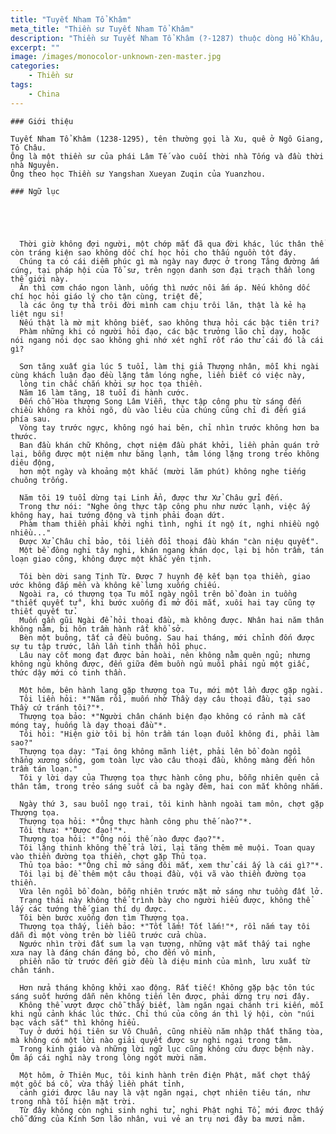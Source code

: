 ```yaml
---
title: "Tuyết Nham Tổ Khâm"
meta_title: "Thiền sư Tuyết Nham Tổ Khâm"
description: "Thiền sư Tuyết Nham Tổ Khâm (?-1287) thuộc dòng Hổ Khâu, phái Dương Kỳ, đời thứ 19 Tông Lâm Tế - Trung Quốc, là đệ tử nối pháp của Thiền sư Vô Chuẩn Sư Phạm"
excerpt: ""
image: /images/monocolor-unknown-zen-master.jpg
categories:
    - Thiền sư
tags:
    - China
---
```


<div className="grid xl:grid-cols-8 lg:grid-cols-8 md:grid-cols-2 sm:grid-cols-2 xs:grid-cols-1 gap-8 bg-body dark:bg-darkmode-body">

  <div className="lg:col-span-3 md:col-span-1">

    ### Giới thiệu

    Tuyết Nham Tổ Khâm (1238-1295), tên thường gọi là Xu, quê ở Ngô Giang, Tô Châu.
    Ông là một thiền sư của phái Lâm Tế vào cuối thời nhà Tống và đầu thời nhà Nguyên.
    Ông theo học Thiền sư Yangshan Xueyan Zuqin của Yuanzhou.

  </div>

  <div className="lg:col-span-5 md:col-span-1">

    ### Ngữ lục





      Thời giờ không đợi người, một chớp mắt đã qua đời khác, lúc thân thể còn tráng kiện sao không dốc chí học hỏi cho thấu nguồn tột đáy.
      Chúng ta có cái diễm phúc gì mà ngày nay được ở trong Tăng đường ấm cúng, tại pháp hội của Tổ sư, trên ngọn danh sơn đại trạch thần long thế giới này.
      Ăn thì cơm cháo ngon lành, uống thì nước nôi ấm áp. Nếu không dốc chí học hỏi giáo lý cho tận cùng, triệt để,
      là các ông tự thả trôi đời mình cam chịu trôi lăn, thật là kẻ hạ liệt ngu si!
      Nếu thật là mờ mịt không biết, sao không thưa hỏi các bậc tiên tri?
      Phàm những khi có người hỏi đạo, các bậc trưởng lão chỉ dạy, hoặc nói ngang nói dọc sao không ghi nhớ xét nghĩ rốt ráo thử cái đó là cái gì?

      Sơn tăng xuất gia lúc 5 tuổi, làm thị giả Thượng nhân, mỗi khi ngài cùng khách luận đạo đều lặng tâm lóng nghe, liền biết có việc này,
      lòng tin chắc chắn khởi sự học tọa thiền.
      Năm 16 làm tăng, 18 tuổi đi hành cước.
      Đến chỗ Hòa thượng Song Lâm Viễn, thực tập công phu từ sáng đến chiều không ra khỏi ngõ, dù vào liêu của chúng cũng chỉ đi đến giá phía sau.
      Vòng tay trước ngực, không ngó hai bên, chỉ nhìn trước không hơn ba thước.
      Ban đầu khán chữ Không, chợt niệm đầu phát khởi, liền phản quán trở lại, bỗng được một niệm như băng lạnh, tâm lóng lặng trong trẻo không diêu động,
      hơn một ngày và khoảng một khắc (mười lăm phút) không nghe tiếng chuông trống.

      Năm tôi 19 tuổi dừng tại Linh Ẩn, được thư Xử Châu gửi đến.
      Trong thư nói: "Nghe ông thực tập công phu như nước lạnh, việc ấy không hay, hai tướng động và tịnh phải đoạn dứt.
      Phàm tham thiền phải khởi nghi tình, nghi ít ngộ ít, nghi nhiều ngộ nhiều..."
      Được Xử Châu chỉ bảo, tôi liền đổi thoại đầu khán "càn niệu quyết".
      Một bề đông nghi tây nghi, khán ngang khán dọc, lại bị hôn trầm, tán loạn giao công, không được một khắc yên tịnh.

      Tôi bèn dời sang Tịnh Từ. Được 7 huynh đệ kết bạn tọa thiền, giao ước không đắp mền và không kề lưng xuống chiếu.
      Ngoài ra, có thượng tọa Tu mỗi ngày ngồi trên bồ đoàn in tuồng "thiết quyết tử", khi bước xuống đi mở đôi mắt, xuôi hai tay cũng tợ thiết quyết tử.
      Muốn gần gũi Ngài để hỏi thoại đầu, mà không được. Nhân hai năm thân không nằm, bị hôn trầm hành rất khổ sở.
      Bèn một buông, tất cả đều buông. Sau hai tháng, mới chỉnh đốn được sự tu tập trước, lần lần tinh thần hồi phục.
      Lâu nay cốt mong đạt được bản hoài, nên không nằm quên ngủ; nhưng không ngủ không được, đến giữa đêm buồn ngủ muồi phải ngủ một giấc, thức dậy mới có tinh thần.

      Một hôm, bên hành lang gặp thượng tọa Tu, mới một lần được gặp ngài.
      Tôi liền hỏi: *"Năm rồi, muốn nhờ Thầy dạy câu thoại đầu, tại sao Thầy cứ tránh tôi?"*.
      Thượng tọa bảo: *"Người chân chánh biện đạo không có rảnh mà cắt móng tay, huống là dạy thoại đầu"*.
      Tôi hỏi: "Hiện giờ tôi bị hôn trầm tán loạn đuổi không đi, phải làm sao?"
      Thượng tọa dạy: "Tại ông không mãnh liệt, phải lên bồ đoàn ngồi thẳng xương sống, gom toàn lực vào câu thoại đầu, không màng đến hôn trầm tán loạn."
      Tôi y lời dạy của Thượng tọa thực hành công phu, bỗng nhiên quên cả thân tâm, trong trẻo sáng suốt cả ba ngày đêm, hai con mắt không nhắm.

      Ngày thứ 3, sau buổi ngọ trai, tôi kinh hành ngoài tam môn, chợt gặp Thượng tọa.
      Thượng tọa hỏi: *"Ông thực hành công phu thế nào?"*.
      Tôi thưa: *"Được đạo!"*.
      Thượng tọa hỏi: *"Ông nói thế nào được đạo?"*.
      Tôi lặng thinh không thể trả lời, lại tăng thêm mê muội. Toan quay vào thiền đường tọa thiền, chợt gặp Thủ tọa.
      Thủ tọa bảo: *"Ông chỉ mở sáng đôi mắt, xem thử cái ấy là cái gì?"*.
      Tôi lại bị đề thêm một câu thoại đầu, vội vã vào thiền đường tọa thiền.
      Vừa lên ngồi bồ đoàn, bỗng nhiên trước mặt mở sáng như tuồng đất lở.
      Trạng thái này không thể trình bày cho người hiểu được, không thể lấy các tướng thế gian thí dụ được.
      Tôi bèn bước xuống đơn tìm Thượng tọa.
      Thượng tọa thấy, liền bảo: *"Tốt lắm! Tốt lắm!"*, rồi nắm tay tôi dẫn đi một vòng trên bờ liễu trước cửa chùa.
      Ngước nhìn trời đất sum la vạn tượng, những vật mắt thấy tai nghe xưa nay là đáng chán đáng bỏ, cho đến vô minh,
      phiền não từ trước đến giờ đều là diệu minh của mình, lưu xuất từ chân tánh.

      Hơn nửa tháng không khởi xao động. Rất tiếc! Không gặp bậc tôn túc sáng suốt hướng dẫn nên không tiến lên được, phải dừng trụ nơi đây.
      Không thể vượt được chỗ thấy biết, làm ngăn ngại chánh tri kiến, mỗi khi ngủ cảnh khác lúc thức. Chỉ thú của công án thì lý hội, còn "núi bạc vách sắt" thì không hiểu.
      Tuy ở dưới hội tiên sư Vô Chuẩn, cũng nhiều năm nhập thất thăng tòa, mà không có một lời nào giải quyết được sự nghi ngại trong tâm.
      Trong kinh giáo và những lời ngữ lục cũng không cứu được bệnh này. Ôm ấp cái nghi này trong lòng ngót mười năm.

      Một hôm, ở Thiên Mục, tôi kinh hành trên điện Phật, mắt chợt thấy một gốc bá cổ, vừa thấy liền phát tỉnh,
      cảnh giới được lâu nay là vật ngăn ngại, chợt nhiên tiêu tán, như trong nhà tối hiện mặt trời.
      Từ đây không còn nghi sinh nghi tử, nghi Phật nghi Tổ, mới được thấy chỗ đứng của Kính Sơn lão nhân, vui vẻ an trụ nơi đây ba mươi năm.

  </div>

</div>
